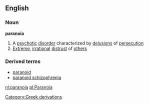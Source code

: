 ==English==
===Noun===
{{wikipedia}}
'''paranoia'''
#A [[psychotic]] [[disorder]] characterized by [[delusion]]s of [[persecution]]
#[[Extreme]], [[irrational]] [[distrust]] of [[others]]
===Derived terms===
*[[paranoid]]
*[[paranoid schizophrenia]]
[[Category:Greek derivations]]

[[nl:paranoia]]
[[pl:Paranoia]]